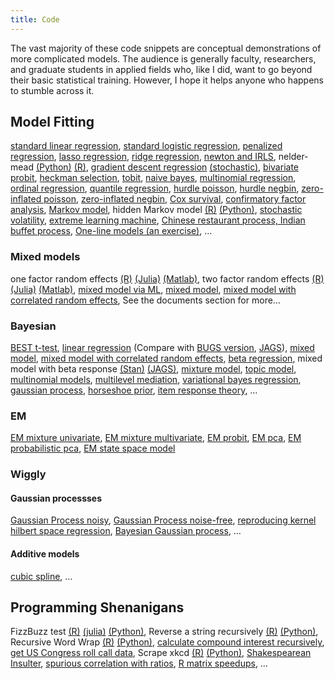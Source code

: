 ```yaml
---
title: Code
---
```


The vast majority of these code snippets are conceptual demonstrations of more complicated models. The audience is generally faculty, researchers, and graduate students in applied fields who, like I did, want to go beyond their basic statistical training.  However, I hope it helps anyone who happens to stumble across it.


## Model Fitting

[standard linear regression](https://github.com/m-clark/Miscellaneous-R-Code/blob/master/ModelFitting/standardlm.R), 
[standard logistic regression](https://github.com/m-clark/Miscellaneous-R-Code/blob/master/ModelFitting/standard_logistic.R), 
[penalized regression](https://github.com/m-clark/Miscellaneous-R-Code/blob/master/ModelFitting/penalizedML.R), 
[lasso regression](https://github.com/m-clark/Miscellaneous-R-Code/blob/master/ModelFitting/lasso.R),
[ridge regression](https://github.com/m-clark/Miscellaneous-R-Code/blob/master/ModelFitting/ridge.R),
[newton and IRLS](https://github.com/m-clark/Miscellaneous-R-Code/blob/master/ModelFitting/newton_irls.R),
nelder-mead [(Python)](https://github.com/m-clark/Miscellaneous-R-Code/blob/master/ModelFitting/nelder_mead.py) [(R)](https://github.com/m-clark/Miscellaneous-R-Code/blob/master/ModelFitting/nelder_mead.R),
[gradient descent regression](https://github.com/m-clark/Miscellaneous-R-Code/blob/master/ModelFitting/gradientdescent.R) [(stochastic)](https://github.com/m-clark/Miscellaneous-R-Code/blob/master/ModelFitting/stochastic_gradientdescent.R), 
[bivariate probit](https://github.com/m-clark/Miscellaneous-R-Code/blob/master/ModelFitting/bivariateProbit.R),
[heckman selection](https://github.com/m-clark/Miscellaneous-R-Code/blob/master/ModelFitting/heckman_selection.R),
[tobit](https://github.com/m-clark/Miscellaneous-R-Code/blob/master/ModelFitting/tobit.R),
[naive bayes](https://github.com/m-clark/Miscellaneous-R-Code/blob/master/ModelFitting/naivebayes.R),
[multinomial regression](https://github.com/m-clark/Miscellaneous-R-Code/blob/master/ModelFitting/multinomial.R),
[ordinal regression](https://github.com/m-clark/Miscellaneous-R-Code/blob/master/ModelFitting/ordinal_regression.R),
[quantile regression](http://htmlpreview.github.io/?https://github.com/m-clark/Miscellaneous-R-Code/blob/master/ModelFitting/quantileRegression.html),
[hurdle poisson](https://github.com/m-clark/Miscellaneous-R-Code/blob/master/ModelFitting/hurdle.R), 
[hurdle negbin](https://github.com/m-clark/Miscellaneous-R-Code/blob/master/ModelFitting/hurdle.R), 
[zero-inflated poisson](https://github.com/m-clark/Miscellaneous-R-Code/blob/master/ModelFitting/poiszeroinfl.R), 
[zero-inflated negbin](https://github.com/m-clark/Miscellaneous-R-Code/blob/master/ModelFitting/NBzeroinfl.R), 
[Cox survival](https://github.com/m-clark/Miscellaneous-R-Code/blob/master/ModelFitting/survivalCox.R),
[confirmatory factor analysis](https://github.com/m-clark/Miscellaneous-R-Code/blob/master/ModelFitting/cfa_ml.R),
[Markov model](https://github.com/m-clark/Miscellaneous-R-Code/blob/master/ModelFitting/markov_model.R),
hidden Markov model [(R)](https://github.com/m-clark/Miscellaneous-R-Code/blob/master/ModelFitting/hmm_viterbi.R)
[(Python)](https://github.com/m-clark/Miscellaneous-R-Code/blob/master/ModelFitting/hmm_viterbi.py),
[stochastic volatility](https://github.com/m-clark/Miscellaneous-R-Code/blob/master/ModelFitting/stochasticVolatility.R),
[extreme learning machine](https://github.com/m-clark/Miscellaneous-R-Code/blob/master/ModelFitting/elm.R),
[Chinese restaurant process, Indian buffet process](https://github.com/m-clark/Miscellaneous-R-Code/blob/master/ModelFitting/crp.R),
[One-line models (an exercise)](https://github.com/m-clark/Miscellaneous-R-Code/blob/master/ModelFitting/one_line_models.R), ...


### Mixed models

one factor random effects [(R)](https://github.com/m-clark/Miscellaneous-R-Code/blob/master/ModelFitting/Mixed Models/onefactorRE.R) 
[(Julia)](https://github.com/m-clark/Miscellaneous-R-Code/blob/master/ModelFitting/Mixed Models/onefactorRE.jl) 
[(Matlab)](https://github.com/m-clark/Miscellaneous-R-Code/blob/master/ModelFitting/Mixed Models/onefactorRE.m), 
two factor random effects [(R)](https://github.com/m-clark/Miscellaneous-R-Code/blob/master/ModelFitting/Mixed Models/twofactorRE.R) 
[(Julia)](https://github.com/m-clark/Miscellaneous-R-Code/blob/master/ModelFitting/Mixed Models/twofactorRE.jl) 
[(Matlab)](https://github.com/m-clark/Miscellaneous-R-Code/blob/master/ModelFitting/Mixed Models/twofactorRE.m),
[mixed model via ML](https://m-clark.github.io/docs/mixedModels/mixedModelML.html),
[mixed model](https://github.com/m-clark/Miscellaneous-R-Code/blob/master/ModelFitting/Bayesian/rstan_MixedModelSleepstudy.R), 
[mixed model with correlated random effects](https://github.com/m-clark/Miscellaneous-R-Code/blob/master/ModelFitting/Bayesian/rstan_MixedModelSleepstudy_withREcorrelation.R), See the documents section for more...


### Bayesian

[BEST t-test](https://github.com/m-clark/Miscellaneous-R-Code/blob/master/ModelFitting/Bayesian/rstant_testBEST.R),
[linear regression](https://github.com/m-clark/Miscellaneous-R-Code/blob/master/ModelFitting/Bayesian/rstan_linregwithprior.R)
(Compare with [BUGS version](https://github.com/m-clark/Miscellaneous-R-Code/blob/master/ModelFitting/Bayesian/bugs_linreg.R), [JAGS](https://github.com/m-clark/Miscellaneous-R-Code/blob/master/ModelFitting/Bayesian/jags_linreg.R)),
[mixed model](https://github.com/m-clark/Miscellaneous-R-Code/blob/master/ModelFitting/Bayesian/rstan_MixedModelSleepstudy.R), 
[mixed model with correlated random effects](https://github.com/m-clark/Miscellaneous-R-Code/blob/master/ModelFitting/Bayesian/rstan_MixedModelSleepstudy_withREcorrelation.R), 
[beta regression](https://github.com/m-clark/Miscellaneous-R-Code/blob/master/ModelFitting/Bayesian/rstanBetaRegression.R),
mixed model with beta response [(Stan)](https://github.com/m-clark/Miscellaneous-R-Code/blob/master/ModelFitting/Bayesian/rstan_MixedModelBetaRegression.R) [(JAGS)](https://github.com/m-clark/Miscellaneous-R-Code/blob/master/ModelFitting/Bayesian/jags_MixedModelBetaRegression.R),
[mixture model](https://github.com/m-clark/Miscellaneous-R-Code/blob/master/ModelFitting/Bayesian/rstan_MixtureModel.R),
[topic model](https://github.com/m-clark/Miscellaneous-R-Code/blob/master/ModelFitting/Bayesian/topicModelgibbs.R),
[multinomial models](https://github.com/m-clark/Miscellaneous-R-Code/blob/master/ModelFitting/Bayesian/multinomial),
[multilevel mediation](https://github.com/m-clark/Miscellaneous-R-Code/blob/master/ModelFitting/Bayesian/rstan_multilevelMediation.R), 
[variational bayes regression](https://github.com/m-clark/Miscellaneous-R-Code/blob/master/ModelFitting/Bayesian/variationalBayesRegression.Rmd), 
[gaussian process](https://github.com/m-clark/Miscellaneous-R-Code/blob/master/ModelFitting//gp%20Examples/gaussianProcessStan.Rmd),
[horseshoe prior](https://github.com/m-clark/Miscellaneous-R-Code/blob/master/ModelFitting/Bayesian/horseshoe/README.md), 
[item response theory](https://github.com/m-clark/Miscellaneous-R-Code/blob/master/ModelFitting/Bayesian/StanBugsJags/IRT_models), ...


### EM

[EM mixture univariate](https://github.com/m-clark/Miscellaneous-R-Code/blob/master/ModelFitting/EM%20Examples/EM%20Mixture.R),
[EM mixture multivariate](https://github.com/m-clark/Miscellaneous-R-Code/blob/master/ModelFitting/EM%20Examples/EM%20Mixture%20MV.R),
[EM probit](https://github.com/m-clark/Miscellaneous-R-Code/blob/master/ModelFitting/EM%20Examples/EM%20algorithm%20for%20probit%20example.R),
[EM pca](https://github.com/m-clark/Miscellaneous-R-Code/blob/master/ModelFitting/EM%20Examples/EM%20for%20pca.R),
[EM probabilistic pca](https://github.com/m-clark/Miscellaneous-R-Code/blob/master/ModelFitting/EM%20Examples/EM%20algorithm%20for%20ppca.R),
[EM state space model](https://github.com/m-clark/Miscellaneous-R-Code/blob/master/ModelFitting/EM%20Examples/EM%20for%20state%20space%20unobserved%20components.R)

### Wiggly

#### Gaussian processses

[Gaussian Process noisy](https://github.com/m-clark/Miscellaneous-R-Code/blob/master/ModelFitting/gp%20Examples/gaussianprocessNoisy.R),
[Gaussian Process noise-free](https://github.com/m-clark/Miscellaneous-R-Code/blob/master/ModelFitting/gp%20Examples/gaussianprocessNoiseFree.R), 
[reproducing kernel hilbert space regression](https://github.com/m-clark/Miscellaneous-R-Code/blob/master/ModelFitting/RKHSReg/RKHSReg.md),
[Bayesian Gaussian process](https://github.com/m-clark/Miscellaneous-R-Code/blob/master/ModelFitting//gp%20Examples/gaussianProcessStan.Rmd), ...

#### Additive models

[cubic spline](https://github.com/m-clark/Miscellaneous-R-Code/blob/master/ModelFitting/cubicsplines.R), ...


## Programming Shenanigans


FizzBuzz test [(R)](https://github.com/m-clark/Miscellaneous-R-Code/blob/master/Other/fizzbuzz.R) [(julia)](https://github.com/m-clark/Miscellaneous-R-Code/blob/master/Other/fizzbuzz.jl) [(Python)](https://github.com/m-clark/Miscellaneous-R-Code/blob/master/Other/fizzbuzz.py),
Reverse a string recursively [(R)](https://github.com/m-clark/Miscellaneous-R-Code/blob/master/Other/Programming_Shenanigans/stringReverseRecursively.R) [(Python)](https://github.com/m-clark/Miscellaneous-R-Code/blob/master/Other/Programming_Shenanigans/stringReverseRecursively.py),
Recursive Word Wrap [(R)](https://github.com/m-clark/Miscellaneous-R-Code/blob/master/Other/Programming_Shenanigans/wordWrap.R) [(Python)](https://github.com/m-clark/Miscellaneous-R-Code/blob/master/Other/Programming_Shenanigans/wordWrap.py),
[calculate compound interest recursively](https://github.com/m-clark/Miscellaneous-R-Code/blob/master/Other/Programming_Shenanigans/compound.R),
[get US Congress roll call data](https://github.com/m-clark/Miscellaneous-R-Code/blob/master/Other/getRollCall.R),
Scrape xkcd [(R)](https://github.com/m-clark/Miscellaneous-R-Code/blob/master/Other/xkcdscrape.R) [(Python)](https://github.com/m-clark/Miscellaneous-R-Code/blob/master/Other/xkcdscrape.py), 
[Shakespearean Insulter](https://github.com/m-clark/Miscellaneous-R-Code/blob/master/Other/shakespeareanInsulter.R), 
[spurious correlation with ratios](https://github.com/m-clark/Miscellaneous-R-Code/blob/master/Other/spuriousCorrelationwithRatios.R),
[R matrix speedups](https://github.com/m-clark/Miscellaneous-R-Code/blob/master/Other/Programming_Shenanigans/matrixOperations.md), ...


